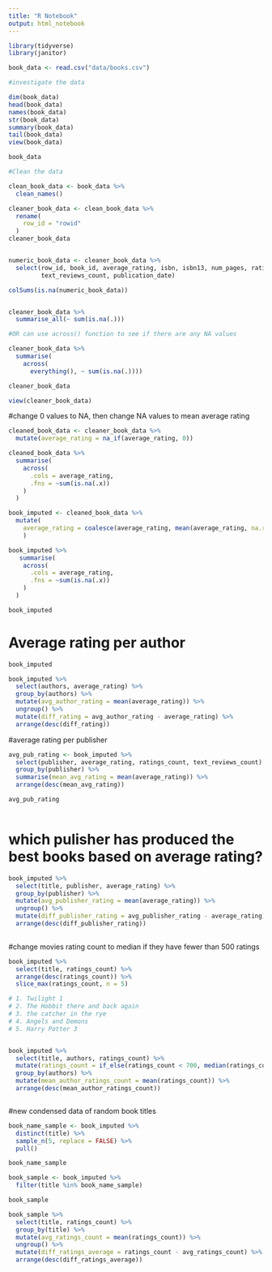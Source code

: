 ```yaml
---
title: "R Notebook"
output: html_notebook
---
```


```r
library(tidyverse)
library(janitor)

book_data <- read.csv("data/books.csv")

#investigate the data

dim(book_data)
head(book_data)
names(book_data)
str(book_data)
summary(book_data)
tail(book_data)
view(book_data)

book_data
```

```r

#Clean the data

clean_book_data <- book_data %>% 
  clean_names()

cleaner_book_data <- clean_book_data %>% 
  rename(
    row_id = "rowid"
  )
cleaner_book_data


numeric_book_data <- cleaner_book_data %>% 
  select(row_id, book_id, average_rating, isbn, isbn13, num_pages, ratings_count,
         text_reviews_count, publication_date)

colSums(is.na(numeric_book_data))


cleaner_book_data %>% 
  summarise_all(~ sum(is.na(.)))

#OR can use across() function to see if there are any NA values

cleaner_book_data %>% 
  summarise(
    across(
      everything(), ~ sum(is.na(.))))

cleaner_book_data

view(cleaner_book_data)
```

#change 0 values to NA, then change NA values to mean average rating

```r

cleaned_book_data <- cleaner_book_data %>% 
  mutate(average_rating = na_if(average_rating, 0))

cleaned_book_data %>% 
  summarise(
    across(
      .cols = average_rating,
      .fns = ~sum(is.na(.x))
    )
  )

book_imputed <- cleaned_book_data %>% 
  mutate(
    average_rating = coalesce(average_rating, mean(average_rating, na.rm = TRUE))
    )

book_imputed %>% 
   summarise(
    across(
      .cols = average_rating,
      .fns = ~sum(is.na(.x))
    )
  )

book_imputed

```

# Average rating per author

```r

book_imputed

book_imputed %>% 
  select(authors, average_rating) %>% 
  group_by(authors) %>% 
  mutate(avg_author_rating = mean(average_rating)) %>% 
  ungroup() %>% 
  mutate(diff_rating = avg_author_rating - average_rating) %>% 
  arrange(desc(diff_rating))
```

#average rating per publisher

```r
avg_pub_rating <- book_imputed %>% 
  select(publisher, average_rating, ratings_count, text_reviews_count) %>%
  group_by(publisher) %>% 
  summarise(mean_avg_rating = mean(average_rating)) %>% 
  arrange(desc(mean_avg_rating)) 

avg_pub_rating
 


```



# which pulisher has produced the best books based on average rating?

```r
book_imputed %>% 
  select(title, publisher, average_rating) %>% 
  group_by(publisher) %>% 
  mutate(avg_publisher_rating = mean(average_rating)) %>% 
  ungroup() %>% 
  mutate(diff_publisher_rating = avg_publisher_rating - average_rating) %>% 
  arrange(desc(diff_publisher_rating))
  
```


#change movies rating count to median if they have fewer than 500 ratings

```r

book_imputed %>% 
  select(title, ratings_count) %>% 
  arrange(desc(ratings_count)) %>% 
  slice_max(ratings_count, n = 5)

# 1. Twilight 1
# 2. The Hobbit there and back again 
# 3. the catcher in the rye 
# 4. Angels and Demons
# 5. Harry Potter 3


book_imputed %>% 
  select(title, authors, ratings_count) %>% 
  mutate(ratings_count = if_else(ratings_count < 700, median(ratings_count), ratings_count)) %>% 
  group_by(authors) %>% 
  mutate(mean_author_ratings_count = mean(ratings_count)) %>% 
  arrange(desc(mean_author_ratings_count))



```

#new condensed data of random book titles

```r
book_name_sample <- book_imputed %>% 
  distinct(title) %>% 
  sample_n(5, replace = FALSE) %>% 
  pull()

book_name_sample

book_sample <- book_imputed %>%
  filter(title %in% book_name_sample)

book_sample

book_sample %>% 
  select(title, ratings_count) %>% 
  group_by(title) %>% 
  mutate(avg_ratings_count = mean(ratings_count)) %>% 
  ungroup() %>% 
  mutate(diff_ratings_average = ratings_count - avg_ratings_count) %>% 
  arrange(desc(diff_ratings_average))

```

